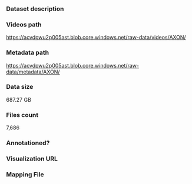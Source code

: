 ### Dataset description

### Videos path

https://acvdpwu2p005ast.blob.core.windows.net/raw-data/videos/AXON/

### Metadata path

https://acvdpwu2p005ast.blob.core.windows.net/raw-data/metadata/AXON/

### Data size

687.27 GB

### Files count

7,686

### Annotationed?

### Visualization URL

### Mapping File